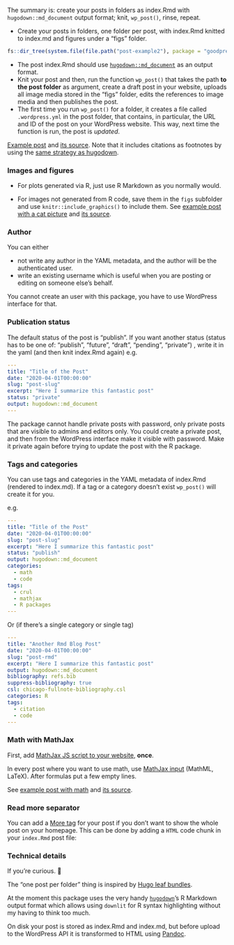 The summary is: create your posts in folders as index.Rmd with `hugodown::md_document` output format; knit, `wp_post()`, rinse, repeat.

* Create your posts in folders, one folder per post, with index.Rmd knitted to index.md and figures under a "figs" folder.

```r
fs::dir_tree(system.file(file.path("post-example2"), package = "goodpress"))
```

* The post index.Rmd should use [`hugodown::md_document`](https://hugodown.r-lib.org/reference/md_document.html) as an output format. 
* Knit your post and then, run the function `wp_post()` that takes the path **to the post folder** as argument, create a draft post in your website, uploads all image media stored in the "figs" folder, edits the references to image media and then publishes the post. 
* The first time you run `wp_post()` for a folder, it creates a file called `.wordpress.yml` in the post folder, that contains, in particular, the URL and ID of the post on your WordPress website. This way, next time the function is run, the post is _updated_.

[Example post](https://rmd-wordpress.eu/post-rmd/) and [its source](https://github.com/maelle/goodpress/tree/main/inst/post-example2). Note that it includes citations as footnotes by using the [same strategy as hugodown](https://github.com/r-lib/hugodown#citations).

### Images and figures

* For plots generated via R, just use R Markdown as you normally would.

* For images not generated from R code, save them in the `figs` subfolder and use `knitr::include_graphics()` to include them. See [example post with a cat picture](https://rmd-wordpress.eu/post-slug/) and [its source](https://github.com/maelle/goodpress/tree/main/inst/post-example).

### Author

You can either

* not write any author in the YAML metadata, and the author will be the authenticated user.
* write an existing username which is useful when you are posting or editing on someone else's behalf.

You cannot create an user with this package, you have to use WordPress interface for that.

### Publication status

The default status of the post is "publish". If you want another status (status has to be one of: "publish", "future", "draft", "pending", "private") , write it in the yaml (and then knit index.Rmd again) e.g.

```yaml
---
title: "Title of the Post"
date: "2020-04-01T00:00:00"
slug: "post-slug"
excerpt: "Here I summarize this fantastic post"
status: "private"
output: hugodown::md_document
---
```

The package cannot handle private posts with password, only private posts that are visible to admins and editors only. You could create a private post, and then from the WordPress interface make it visible with password. Make it private again before trying to update the post with the R package.

### Tags and categories

You can use tags and categories in the YAML metadata of index.Rmd (rendered to index.md). 
If a tag or a category doesn't exist `wp_post()` will create it for you.

e.g.

```yaml
---
title: "Title of the Post"
date: "2020-04-01T00:00:00"
slug: "post-slug"
excerpt: "Here I summarize this fantastic post"
status: "publish"
output: hugodown::md_document
categories:
  - math
  - code
tags:
  - crul
  - mathjax
  - R packages
---
```

Or (if there's a single category or single tag)

```yaml
---
title: "Another Rmd Blog Post"
date: "2020-04-01T00:00:00"
slug: "post-rmd"
excerpt: "Here I summarize this fantastic post"
output: hugodown::md_document
bibliography: refs.bib
suppress-bibliography: true
csl: chicago-fullnote-bibliography.csl
categories: R
tags:
  - citation
  - code
---
```

### Math with MathJax

First, add [MathJax JS script to your website](https://maelle.github.io/goodpress/articles/setup.html#math-1), **once**.

In every post where you want to use math,  use [MathJax input](https://docs.mathjax.org/en/latest/input/tex/index.html) (MathML, LaTeX). After formulas put a few empty lines.

See [example post with math](https://rmd-wordpress.eu/post-slug/) and [its source](https://github.com/maelle/goodpress/tree/main/inst/post-example).

### Read more separator

You can add a [More tag](https://wordpress.com/support/wordpress-editor/blocks/more-block/2/) for your post if you don't want to show the whole post on your homepage.
This can be done by adding a `HTML` code chunk in your `index.Rmd` post file:

```{=html}
<!-- wp:more -->
<!--more-->
<!-- /wp:more -->
```

### Technical details

If you're curious. 🙂

The "one post per folder" thing is inspired by [Hugo leaf bundles](https://gohugo.io/content-management/page-bundles/). 

At the moment this package uses the very handy [`hugodown`](https://hugodown.r-lib.org/)'s R Markdown output format which allows using `downlit` for R syntax highlighting without my having to think too much.

On disk your post is stored as index.Rmd and index.md, but before upload to the WordPress API it is transformed to HTML using [Pandoc](https://pandoc.org/).
